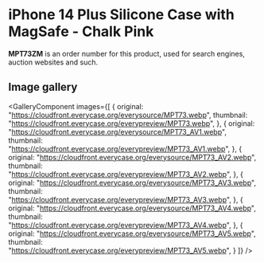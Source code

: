 
# iPhone 14 Plus Silicone Case with MagSafe - Chalk Pink

<Callout type='info' emoji='👉🏻'>**MPT73ZM** is an order number for this product, used for search engines, auction websites and such.</Callout>

## Image gallery

<GalleryComponent
    images={[
      {
        original: "https://cloudfront.everycase.org/everysource/MPT73.webp",
        thumbnail: "https://cloudfront.everycase.org/everypreview/MPT73.webp",
      },
      {
        original: "https://cloudfront.everycase.org/everysource/MPT73_AV1.webp",
        thumbnail: "https://cloudfront.everycase.org/everypreview/MPT73_AV1.webp",
      },
      {
        original: "https://cloudfront.everycase.org/everysource/MPT73_AV2.webp",
        thumbnail: "https://cloudfront.everycase.org/everypreview/MPT73_AV2.webp",
      },
      {
        original: "https://cloudfront.everycase.org/everysource/MPT73_AV3.webp",
        thumbnail: "https://cloudfront.everycase.org/everypreview/MPT73_AV3.webp",
      },
      {
        original: "https://cloudfront.everycase.org/everysource/MPT73_AV4.webp",
        thumbnail: "https://cloudfront.everycase.org/everypreview/MPT73_AV4.webp",
      },
      {
        original: "https://cloudfront.everycase.org/everysource/MPT73_AV5.webp",
        thumbnail: "https://cloudfront.everycase.org/everypreview/MPT73_AV5.webp",
      }
    ]}
  />
